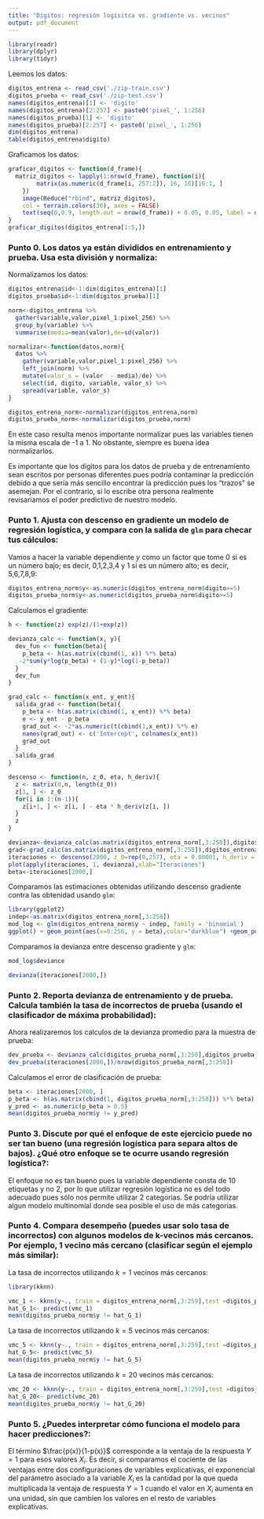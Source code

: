 ```yaml
---
title: "Dígitos: regresión logísitca vs. gradiente vs. vecinos"
output: pdf_document
---
```




```r
library(readr)
library(dplyr)
library(tidyr)


```

Leemos los datos:

```r
digitos_entrena <- read_csv('./zip-train.csv')
digitos_prueba <- read_csv('./zip-test.csv')
names(digitos_entrena)[1] <- 'digito'
names(digitos_entrena)[2:257] <- paste0('pixel_', 1:256)
names(digitos_prueba)[1] <- 'digito'
names(digitos_prueba)[2:257] <- paste0('pixel_', 1:256)
dim(digitos_entrena)
table(digitos_entrena$digito)
```
Graficamos los datos:

```r
graficar_digitos <- function(d_frame){
  matriz_digitos <- lapply(1:nrow(d_frame), function(i){ 
    	matrix(as.numeric(d_frame[i, 257:2]), 16, 16)[16:1, ]
    })
	image(Reduce("rbind", matriz_digitos), 
    col = terrain.colors(30), axes = FALSE)
	text(seq(0,0.9, length.out = nrow(d_frame)) + 0.05, 0.05, label = d_frame$digito, cex = 1.5)
}
graficar_digitos(digitos_entrena[1:5,])
```

### Punto 0. Los datos ya están divididos en entrenamiento y prueba. Usa esta división y normaliza:

Normalizamos los datos:

```r
digitos_entrena$id<-1:dim(digitos_entrena)[1]
digitos_prueba$id<-1:dim(digitos_prueba)[1]

norm<-digitos_entrena %>% 
  gather(variable,valor,pixel_1:pixel_256) %>% 
  group_by(variable) %>% 
  summarise(media=mean(valor),de=sd(valor))

normalizar<-function(datos,norm){
  datos %>% 
    gather(variable,valor,pixel_1:pixel_256) %>%
    left_join(norm) %>%
    mutate(valor_s = (valor  - media)/de) %>%
    select(id, digito, variable, valor_s) %>%
    spread(variable, valor_s)
}

digitos_entrena_norm<-normalizar(digitos_entrena,norm)
digitos_prueba_norm<-normalizar(digitos_prueba,norm)
```

En este caso resulta menos importante normalizar pues las variables tienen la misma escala de -1 a 1. No obstante, siempre es buena idea normalizarlos.

Es importante que los dígitos para los datos de prueba y de entrenamiento sean escritos por personas diferentes pues podría contaminar la predicción debido a que sería más sencillo encontrar la predicción pues los "trazos" se asemejan. Por el contrario, si lo escribe otra persona realmente revisariamos el poder predictivo de nuestro modelo.


### Punto 1. Ajusta con descenso en gradiente un modelo de regresión logística, y compara con la salida de `glm` para checar tus cálculos:

Vamos a hacer la variable dependiente $y$ como un factor que tome 0 si es un número bajo; es decir, 0,1,2,3,4 y 1 si es un número alto; es decir, 5,6,7,8,9:

```r
digitos_entrena_norm$y<-as.numeric(digitos_entrena_norm$digito>=5)
digitos_prueba_norm$y<-as.numeric(digitos_prueba_norm$digito>=5)
```



Calculamos el gradiente:

```r
h <- function(z) exp(z)/(1+exp(z))

devianza_calc <- function(x, y){
  dev_fun <- function(beta){
    p_beta <- h(as.matrix(cbind(1, x)) %*% beta) 
   -2*sum(y*log(p_beta) + (1-y)*log(1-p_beta))
  }
  dev_fun
}

grad_calc <- function(x_ent, y_ent){
  salida_grad <- function(beta){
    p_beta <- h(as.matrix(cbind(1, x_ent)) %*% beta) 
    e <- y_ent - p_beta
    grad_out <- -2*as.numeric(t(cbind(1,x_ent)) %*% e)
    names(grad_out) <- c('Intercept', colnames(x_ent))
    grad_out
  }
  salida_grad
}

descenso <- function(n, z_0, eta, h_deriv){
  z <- matrix(0,n, length(z_0))
  z[1, ] <- z_0
  for(i in 1:(n-1)){
    z[i+1, ] <- z[i, ] - eta * h_deriv(z[i, ])
  }
  z
}

devianza<-devianza_calc(as.matrix(digitos_entrena_norm[,3:258]),digitos_entrena_norm$y)
grad<-grad_calc(as.matrix(digitos_entrena_norm[,3:258]),digitos_entrena_norm$y)
iteraciones <- descenso(2000, z_0=rep(0,257), eta = 0.00001, h_deriv = grad)
plot(apply(iteraciones, 1, devianza),xlab="Iteraciones")
beta<-iteraciones[2000,]
```

Comparamos las estimaciones obtenidas utilizando descenso gradiente contra las obtenidad usando `glm`:

```r
library(ggplot2)
indep<-as.matrix(digitos_entrena_norm[,3:258])
mod_log <- glm(digitos_entrena_norm$y ~ indep, family = 'binomial')
ggplot() + geom_point(aes(x=0:256, y = beta),color="darkblue") +geom_point(aes(x=0:256,y=coef(mod_log)),color="red")
```

Comparamos la devianza entre descenso gradiente y `glm`:

```r
mod_log$deviance
```

```r
devianza(iteraciones[2000,])
```


### Punto 2. Reporta devianza de entrenamiento y de prueba. Calcula también la tasa de incorrectos de prueba (usando el clasificador de máxima probabilidad):

Ahora realizaremos los calculos de la devianza promedio para la muestra de prueba:

```r
dev_prueba <- devianza_calc(digitos_prueba_norm[,3:258],digitos_prueba_norm$y)
dev_prueba(iteraciones[2000,])/nrow(digitos_prueba_norm[,3:258])
```

Calculamos el error de clasificación de prueba:

```r
beta <- iteraciones[2000, ]
p_beta <- h(as.matrix(cbind(1, digitos_prueba_norm[,3:258])) %*% beta) 
y_pred <- as.numeric(p_beta > 0.5)
mean(digitos_prueba_norm$y != y_pred)
```


### Punto 3. Discute por qué el enfoque de este ejercicio puede no ser tan bueno (una regresión logística para separa altos de bajos). ¿Qué otro enfoque se te ocurre usando regresión logística?:

El enfoque no es tan bueno pues la variable dependiente consta de 10 etiquetas y no 2, por lo que utilizar regresiòn logística no es del todo adecuado pues sólo nos permite utilizar 2 categorias. Se podría utilizar algun modelo multinomial donde sea posible el uso de más categorias.

### Punto 4. Compara desempeño (puedes usar solo tasa de incorrectos) con algunos modelos de k-vecinos más cercanos. Por ejemplo, 1 vecino más cercano (clasificar según el ejemplo más similar):

La tasa de incorrectos utilizando $k=1$ vecinos más cercanos:

```r
library(kknn)

vmc_1 <- kknn(y~., train = digitos_entrena_norm[,3:259],test =digitos_prueba_norm[,3:259],k=1)
hat_G_1<- predict(vmc_1)
mean(digitos_prueba_norm$y != hat_G_1)
```

La tasa de incorrectos utilizando $k=5$ vecinos más cercanos:

```r
vmc_5 <- kknn(y~., train = digitos_entrena_norm[,3:259],test =digitos_prueba_norm[,3:259],k=5)
hat_G_5<- predict(vmc_5)
mean(digitos_prueba_norm$y != hat_G_5)
```

La tasa de incorrectos utilizando $k=20$ vecinos más cercanos:

```r
vmc_20 <- kknn(y~., train = digitos_entrena_norm[,3:259],test =digitos_prueba_norm[,3:259],k=20)
hat_G_20<- predict(vmc_20)
mean(digitos_prueba_norm$y != hat_G_20)
```

### Punto 5. ¿Puedes interpretar cómo funciona el modelo para hacer predicciones?:

El término $\frac{p(x)}{1-p(x)}$ corresponde a la ventaja de la respuesta $Y=1$ para esos valores $X_i$. Es decir, si comparamos el cociente de las ventajas entre dos configuraciones de variables explicativas, el exponencial del parámetro asociado a la variable $X_i$ es la cantidad por la que queda multiplicada la ventaja de respuesta $Y = 1$ cuando el valor en $X_i$ aumenta en una unidad, sin que cambien los valores en el resto de variables explicativas.

